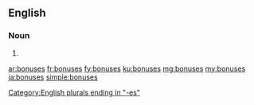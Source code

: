 ==English==

===Noun===
{{head|en|noun plural form}}

# {{plural of|bonus|lang=en}}

[[Category:English plurals ending in "-es"]]

[[ar:bonuses]]
[[fr:bonuses]]
[[fy:bonuses]]
[[ku:bonuses]]
[[mg:bonuses]]
[[my:bonuses]]
[[ja:bonuses]]
[[simple:bonuses]]